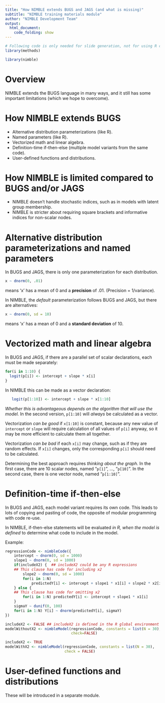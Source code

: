```yaml
---
title: "How NIMBLE extends BUGS and JAGS (and what is missing)"
subtitle: "NIMBLE training materials module"
author: "NIMBLE Development Team"
output:
  html_document:
    code_folding: show
---
```


```r
# Following code is only needed for slide generation, not for using R code separately.
library(methods)
```
```r
library(nimble)
```

# Overview

NIMBLE extends the BUGS language in many ways, and it still has some important limitations (which we hope to overcome).

# How NIMBLE extends BUGS

  - Alternative distribution parameterizations (like R).
  - Named parameters (like R).
  - Vectorized math and linear algebra.
  - Definition-time if-then-else (multiple model variants from the same code).
  - User-defined functions and distributions.

# How NIMBLE is limited compared to BUGS and/or JAGS

   - NIMBLE doesn't handle stochastic indices, such as in models with latent group membership.
   - NIMBLE is stricter about requiring square brackets and informative indices for non-scalar nodes.


# Alternative distribution parameterizations and named parameters

In BUGS and JAGS, there is only one parameterization for each distribution.  
```r
x ~ dnorm(0, .01)
```
means 'x' has a mean of 0 and a **precision** of .01. (Precision = 1/variance).

In NIMBLE, the *default* parameterization follows BUGS and JAGS, but there are alternatives:
```r
x ~ dnorm(0, sd = 10)
```
means 'x' has a mean of 0 and a **standard deviation** of 10.

# Vectorized math and linear algebra

In BUGS and JAGS, if there are a parallel set of scalar declarations, each must be made separately:
```r
for(i in 1:10) {
  logit(p[i]) <- intercept + slope * x[i]
}
```

In NIMBLE this can be made as a vector declaration:

```r
   logit(p[1:10]) <- intercept + slope * x[1:10]
```

*Whether this is advantageous depends on the algorithm that will use the model.*  In the second version, `p[1:10]` will *always* be calculated as a vector.

Vectorization *can be good* if `x[1:10]` is constant, because any new value of `intercept` or `slope` will require calculation of all values of `p[i]` anyway, so it may be more efficient to calculate them all together.

Vectorization *can be bad* if each `x[i]` may change, such as if they are random effects. If `x[i]` changes, only the corresponding `p[i]` should need to be calculated.

Determining the best approach requires *thinking about the graph.*  In the first case, there are 10 scalar nodes, named "`p[1]`", ..., "`p[10]`".  In the second case, there is one vector node, named "`p[1:10]`".

# Definition-time if-then-else

In BUGS and JAGS, each model variant requires its own code.  This leads to lots of copying and pasting of code, the opposite of modular programming with code re-use.

In NIMBLE, if-then-else statements will be evaluated *in R, when the model is defined* to determine what code to include in the model.

Example:
```r
regressionCode <- nimbleCode({
    intercept ~ dnorm(0, sd = 1000)
    slope1 ~ dnorm(0, sd = 1000)
    if(includeX2) {  ## includeX2 could be any R expressions
    ## This clause has code for including x2
        slope2 ~ dnorm(0, sd = 1000)
        for(i in 1:N) 
            predictedY[i] <- intercept + slope1 * x1[i] + slope2 * x2[i]
    } else {
    ## This clause has code for omitting x2
        for(i in 1:N) predictedY[i] <- intercept + slope1 * x1[i]
    }
    sigmaY ~ dunif(0, 100)
    for(i in 1:N) Y[i] ~ dnorm(predictedY[i], sigmaY)
})

includeX2 <- FALSE ## includeX2 is defined in the R global environment
modelWithoutX2 <- nimbleModel(regressionCode, constants = list(N = 30), 
                              check=FALSE)

includeX2 <- TRUE
modelWithX2 <- nimbleModel(regressionCode, constants = list(N = 30), 
                           check = FALSE)
```

# User-defined functions and distributions

These will be introduced in a separate module.
